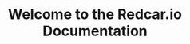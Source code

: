 ---
description: "Description of your new file."
title: "Welcome to the Redcar.io Documentation"
---
